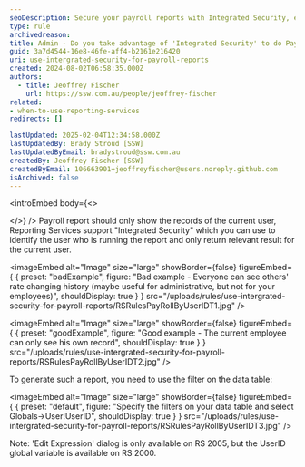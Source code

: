```yaml
---
seoDescription: Secure your payroll reports with Integrated Security, ensuring each user views only their relevant data.
type: rule
archivedreason:
title: Admin - Do you take advantage of 'Integrated Security' to do Payroll reports?
guid: 3a7d4544-16e8-46fe-aff4-b2161e216420
uri: use-intergrated-security-for-payroll-reports
created: 2024-08-02T06:58:35.000Z
authors:
  - title: Jeoffrey Fischer
    url: https://ssw.com.au/people/jeoffrey-fischer
related:
- when-to-use-reporting-services
redirects: []

lastUpdated: 2025-02-04T12:34:58.000Z
lastUpdatedBy: Brady Stroud [SSW]
lastUpdatedByEmail: bradystroud@ssw.com.au
createdBy: Jeoffrey Fischer [SSW]
createdByEmail: 106663901+jeoffreyfischer@users.noreply.github.com
isArchived: false
---
```


<introEmbed
  body={<>

  </>}
/>
Payroll report should only show the records of the current user, Reporting Services support "Integrated Security" which you can use to identify the user who is running the report and only return relevant result for the current user.

<imageEmbed
  alt="Image"
  size="large"
  showBorder={false}
  figureEmbed={ {
    preset: "badExample",
    figure: "Bad example - Everyone can see others' rate changing history (maybe useful for administrative, but not for your employees)",
    shouldDisplay: true
  } }
  src="/uploads/rules/use-intergrated-security-for-payroll-reports/RSRulesPayRollByUserIDT1.jpg"
/>


<imageEmbed
  alt="Image"
  size="large"
  showBorder={false}
  figureEmbed={ {
    preset: "goodExample",
    figure: "Good example - The current employee can only see his own record",
    shouldDisplay: true
  } }
  src="/uploads/rules/use-intergrated-security-for-payroll-reports/RSRulesPayRollByUserIDT2.jpg"
/>


To generate such a report, you need to use the filter on the data table:


<imageEmbed
  alt="Image"
  size="large"
  showBorder={false}
  figureEmbed={ {
    preset: "default",
    figure: "Specify the filters on your data table and select Globals->User!UserID",
    shouldDisplay: true
  } }
  src="/uploads/rules/use-intergrated-security-for-payroll-reports/RSRulesPayRollByUserIDT3.jpg"
/>


Note: 'Edit Expression' dialog is only available on RS 2005, but the UserID global variable is available on RS 2000.
